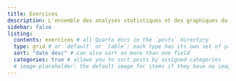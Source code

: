 ```yaml
---
title: Exercices
description: L'ensemble des analyses statistiques et des graphiques du livre ont été réalisés avec **R**.
sidebar: false
listing: 
  contents: exercices # all Quarto docs in the `posts` directory
  type: grid # or `default` or `table`; each type has its own set of yaml options
  sort: "date desc" # can also sort on more than one field
  categories: true # allows you to sort posts by assigned categories
  # image-placeholder: the default image for items if they have no image
---
```



